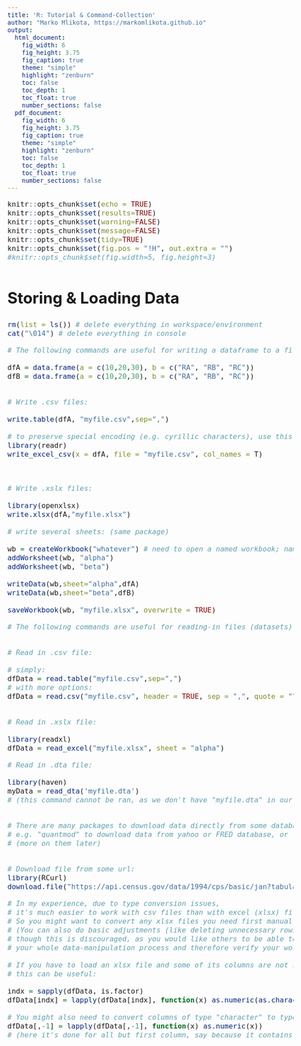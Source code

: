 ```yaml
---
title: 'R: Tutorial & Command-Collection'
author: "Marko Mlikota, https://markomlikota.github.io"
output:
  html_document: 
    fig_width: 6
    fig_height: 3.75
    fig_caption: true
    theme: "simple"
    highlight: "zenburn"
    toc: false
    toc_depth: 1
    toc_float: true
    number_sections: false
  pdf_document:
    fig_width: 6
    fig_height: 3.75
    fig_caption: true
    theme: "simple"
    highlight: "zenburn"
    toc: false
    toc_depth: 1
    toc_float: true
    number_sections: false
---
```



<style type="text/css">
body, td {
   font-size: 18px;
}
code.r{
  font-size: 16px;
}
pre {
  font-size: 16px
}
h1 {
  font-size: 35px;
  margin: 60px 0px 30px 0px;
}
h2 {
  font-size: 25px;
}
#TOC {
  color: black; 
}

</style>

<script>
  var height=$('#primary').height(); // Calculate primary wrapper height
  $('#secondary').height(height); // Set the height it to sidebar
</script>




```r
knitr::opts_chunk$set(echo = TRUE)
knitr::opts_chunk$set(results=TRUE)
knitr::opts_chunk$set(warning=FALSE)
knitr::opts_chunk$set(message=FALSE)
knitr::opts_chunk$set(tidy=TRUE)
knitr::opts_chunk$set(fig.pos = "!H", out.extra = "")
#knitr::opts_chunk$set(fig.width=5, fig.height=3)
```


# Storing & Loading Data

```r

rm(list = ls()) # delete everything in workspace/environment
cat("\014")	# delete everything in console     


```

```r

# The following commands are useful for writing a dataframe to a file:

dfA = data.frame(a = c(10,20,30), b = c("RA", "RB", "RC"))
dfB = data.frame(a = c(10,20,30), b = c("RA", "RB", "RC"))


# Write .csv files:

write.table(dfA, "myfile.csv",sep=",") 

# to preserve special encoding (e.g. cyrillic characters), use this:
library(readr)
write_excel_csv(x = dfA, file = "myfile.csv", col_names = T)



# Write .xslx files:

library(openxlsx)
write.xlsx(dfA,"myfile.xlsx")

# write several sheets: (same package)

wb = createWorkbook("whatever") # need to open a named workbook; name is irrelevant here
addWorksheet(wb, "alpha")
addWorksheet(wb, "beta")

writeData(wb,sheet="alpha",dfA)
writeData(wb,sheet="beta",dfB)

saveWorkbook(wb, "myfile.xlsx", overwrite = TRUE)


```

```r


# The following commands are useful for reading-in files (datasets) into R:


# Read in .csv file:

# simply:
dfData = read.table("myfile.csv",sep=",")
# with more options:
dfData = read.csv("myfile.csv", header = TRUE, sep = ",", quote = "\"", dec = ",", fill = TRUE, comment.char = "", skip = 1, nrows = 4) 


# Read in .xslx file:

library(readxl)
dfData = read_excel("myfile.xlsx", sheet = "alpha") 

```

```r

# Read in .dta file:

library(haven)
myData = read_dta('myfile.dta') 
# (this command cannot be ran, as we don't have "myfile.dta" in our path)


# There are many packages to download data directly from some databases/websites.
# e.g. "quantmod" to download data from yahoo or FRED database, or "imfr" package for downloading data from IMF
# (more on them later)


# Download file from some url:
library(RCurl)
download.file("https://api.census.gov/data/1994/cps/basic/jan?tabulate=weight(PWCMPWGT)&col+PEEDUCA&row+PEMLR","./Data/1994jan",'libcurl')

```

```r

# In my experience, due to type conversion issues, 
# it's much easier to work with csv files than with excel (xlsx) files in R. 
# So you might want to convert any xlsx files you need first manually into csv files. 
# (You can also do basic adjustments (like deleting unnecessary rows) manually in the xlsx/csv file, 
# though this is discouraged, as you would like others to be able to replicate 
# your whole data-manipulation process and therefore verify your work.)

# If you have to load an xlsx file and some of its columns are not recognized as a numeric by R (but as a factor), 
# this can be useful:

indx = sapply(dfData, is.factor)
dfData[indx] = lapply(dfData[indx], function(x) as.numeric(as.character(x)))

# You might also need to convert columns of type "character" to type "numeric":
dfData[,-1] = lapply(dfData[,-1], function(x) as.numeric(x)) 
# (here it's done for all but first column, say because it contains a list of countrynames, which are supposed to be strings)

```


